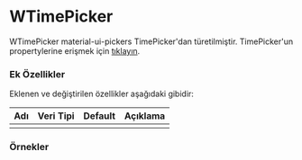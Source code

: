 
# WTimePicker

WTimePicker material-ui-pickers TimePicker'dan türetilmiştir.
TimePicker'un propertylerine erişmek için [tıklayın](https://material-ui-pickers.dev/api/TimePicker).

### Ek Özellikler

Eklenen ve değiştirilen özellikler aşağıdaki gibidir:

| Adı                 | Veri Tipi                                                     | Default | Açıklama                                        |
|:--------------------|:--------------------------------------------------------------|:--------|:------------------------------------------------|
|                     |                                                               |         |                                                 |


### Örnekler

<LiveCode title="Temel Kullanım" code='<WFace.WTimePicker label="Saat"/>'/>